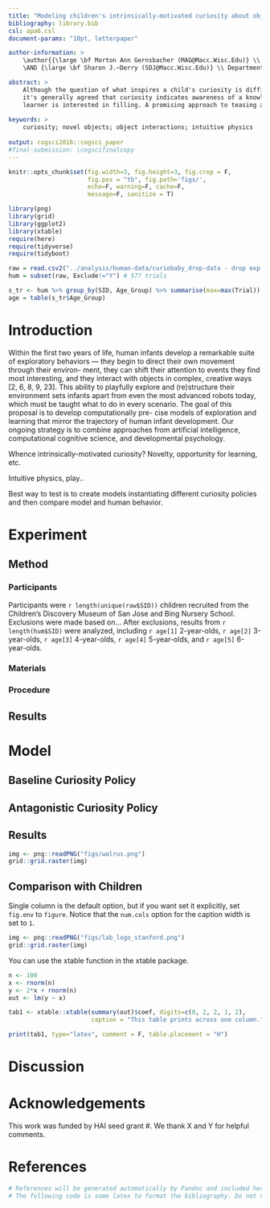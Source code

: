```yaml
---
title: "Modeling children's intrinsically-motivated curiosity about object interactions"
bibliography: library.bib
csl: apa6.csl
document-params: "10pt, letterpaper"

author-information: > 
    \author{{\large \bf Morton Ann Gernsbacher (MAG@Macc.Wisc.Edu)} \\ Department of Psychology, 1202 W. Johnson Street \\ Madison, WI 53706 USA
    \AND {\large \bf Sharon J.~Derry (SDJ@Macc.Wisc.Edu)} \\ Department of Educational Psychology, 1025 W. Johnson Street \\ Madison, WI 53706 USA}

abstract: >
    Although the question of what inspires a child's curiosity is difficult to determine,
    it's generally agreed that curiosity indicates awareness of a knowledge gap that the 
    learner is interested in filling. A promising approach to teasing apart 
    
keywords: >
    curiosity; novel objects; object interactions; intuitive physics
    
output: cogsci2016::cogsci_paper
#final-submission: \cogscifinalcopy
---
```


```r
knitr::opts_chunk$set(fig.width=3, fig.height=3, fig.crop = F, 
                      fig.pos = "tb", fig.path='figs/',
                      echo=F, warning=F, cache=F, 
                      message=F, sanitize = T)
```

```r
library(png)
library(grid)
library(ggplot2)
library(xtable)
require(here)
require(tidyverse)
require(tidyboot)
```

```r
raw = read.csv2("../analysis/human-data/curiobaby_drop-data - drop exp.csv", sep=',', header=T)
hum = subset(raw, Exclude!="Y") # 577 trials

s_tr <- hum %>% group_by(SID, Age_Group) %>% summarise(max=max(Trial)) %>% arrange(max)
age = table(s_tr$Age_Group)
```

# Introduction 

Within the first two years of life, human infants develop a remarkable suite of exploratory behaviors — they begin to direct their own movement through their environ- ment, they can shift their attention to events they find most interesting, and they interact with objects in complex, creative ways [2, 6, 8, 9, 23]. This ability to playfully explore and (re)structure their environment sets infants apart from even the most advanced robots today, which must be taught what to do in every scenario. The goal of this proposal is to develop computationally pre- cise models of exploration and learning that mirror the trajectory of human infant development. Our ongoing strategy is to combine approaches from artificial intelligence, computational cognitive science, and developmental psychology.

Whence intrinsically-motivated curiosity?
Novelty, opportunity for learning, etc.

Intuitive physics, play..

Best way to test is to create models instantiating different curiosity policies and then compare model and human behavior.

# Experiment

## Method

### Participants
Participants were `r length(unique(raw$SID))` children recruited from the Children's Discovery Museum of San Jose and Bing Nursery School.
Exclusions were made based on...
After exclusions, results from `r length(hum$SID)` were analyzed, including `r age[1]` 2-year-olds, `r age[2]` 3-year-olds, `r age[3]` 4-year-olds, `r age[4]` 5-year-olds, and `r age[5]` 6-year-olds. 

### Materials

### Procedure


## Results



# Model

## Baseline Curiosity Policy

## Antagonistic Curiosity Policy

## Results

```r
img <- png::readPNG("figs/walrus.png")
grid::grid.raster(img)
```

## Comparison with Children

Single column is the default option, but if you want set it explicitly, set `fig.env` to `figure`. Notice that the `num.cols` option for the caption width is set to `1`.

```r
img <- png::readPNG("figs/lab_logo_stanford.png")
grid::grid.raster(img)
```


You can use the xtable function in the xtable package.

```r
n <- 100
x <- rnorm(n)
y <- 2*x + rnorm(n)
out <- lm(y ~ x)

tab1 <- xtable::xtable(summary(out)$coef, digits=c(0, 2, 2, 1, 2), 
                       caption = "This table prints across one column.")

print(tab1, type="latex", comment = F, table.placement = "H")
```

# Discussion 



# Acknowledgements

This work was funded by HAI seed grant #. 
We thank X and Y for helpful comments.

# References 

```r
# References will be generated automatically by Pandoc and included here.
# The following code is some latex to format the bibliography. Do not remove it.
```

\setlength{\parindent}{-0.1in} 
\setlength{\leftskip}{0.125in}
\noindent

